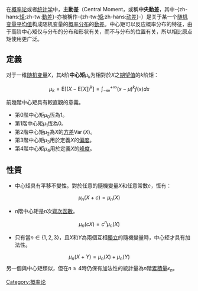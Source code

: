 {{multiple issues|
{{expand|time=2014-04-20T15:33:25+00:00}}
{{refimprove|time=2014-04-20T15:33:25+00:00}}
{{unreferenced|time=2014-04-20T15:33:25+00:00}}
{{expert|time=2014-04-21T14:23:17+00:00}}
{{original research|time=2014-04-21T14:23:17+00:00}}
}}

{{NoteTA
|G1 = Math
|T= zh-cn:中心矩; zh-tw:主動差
|1= zh-cn:矩; zh-tw: 動差;zh-hant:矩
|2= zh-cn:原点矩; zh-tw:原動差
|3= zh-cn:中心矩; zh-tw:主動差
|4=zh-hant:參數;zh-cn:参数;zh-tw:母數
}}

在[[概率论|概率论]]或者[[统计学|统计学]]中，'''主動差'''（Central Moment，或稱'''中央動差'''，其中-{zh-hans:[[矩|矩]];zh-tw:[[動差|動差]]}-亦被稱作-{zh-tw:[[矩|矩]];zh-hans:[[动差|动差]]}-）是关于某一个[[随机变量|随机变量]][[平均值|平均值]]构成随机变量的[[概率分布|概率分布]]的[[矩_(数学)|動差]]。中心矩可以反应概率分布的特征，由于高阶中心矩仅与分布的分布和形状有关，而不与分布的位置有关，所以相比原点矩使用更广泛。

== 定義 ==
对于一维[[随机变量|随机变量]]<math>X</math>，其<math>k</math>阶'''中心矩'''<math>\mu_k</math>为相對於<math>X</math>之[[期望值|期望值]]的<math>k</math>阶矩：
:<math>\mu_k = \mathrm{E}[(X-\mathrm{E}[X])^k]=\int_{-\infty}^{+\infty}(x-\mu)^k f(x) dx</math>

前幾階中心矩具有較直觀的意義。
* 第0階中心矩<math>\mu_0</math>恆為1。
* 第1階中心矩<math>\mu_1</math>恆為0。
* 第2階中心矩<math>\mu_2</math>為<math>X</math>的[[方差|方差]]<math>\operatorname{Var}(X)</math>。
* 第3階中心矩<math>\mu_3</math>用於定義<math>X</math>的[[偏度|偏度]]。
* 第4階中心矩<math>\mu_4</math>用於定義<math>X</math>的[[峰度|峰度]]。

== 性質 ==
* 中心矩具有平移不變性。對於任意的隨機變量<math>X</math>和任意常數<math>c</math>，恆有：
:<math>\mu_n(X+c)=\mu_n(X)</math>
* ''n''階中心矩是''n''次[[齊次函數|齊次函數]]。
:<math>\mu_n(cX)=c^n\mu_n(X)</math>
* 只有當<math>n\in\{1,2,3\}</math>，且<math>X</math>和<math>Y</math>為兩個互相[[獨立_(機率論)#獨立隨機變數|獨立]]的隨機變量時，中心矩才具有加法性。
:<math>\mu_n(X+Y)=\mu_n(X)+\mu_n(Y)</math>
另一個與中心矩類似，但在<math>n\geq 4</math>時仍保有加法性的統計量為''n''階[[累積量|累積量]]<math>\kappa_n</math>。

{{概率分布理论}}
[[Category:概率论|Category:概率论]]